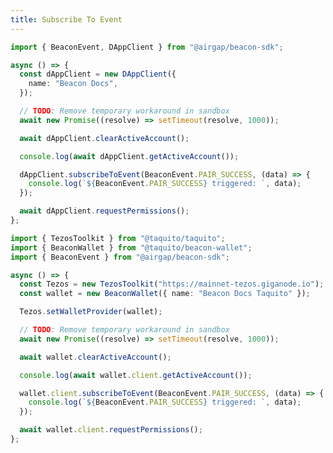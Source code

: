 ```yaml
---
title: Subscribe To Event
---
```


<!-- embedme subscribe-to-event.beacon.ts -->

```ts
import { BeaconEvent, DAppClient } from "@airgap/beacon-sdk";

async () => {
  const dAppClient = new DAppClient({
    name: "Beacon Docs",
  });

  // TODO: Remove temporary workaround in sandbox
  await new Promise((resolve) => setTimeout(resolve, 1000));

  await dAppClient.clearActiveAccount();

  console.log(await dAppClient.getActiveAccount());

  dAppClient.subscribeToEvent(BeaconEvent.PAIR_SUCCESS, (data) => {
    console.log(`${BeaconEvent.PAIR_SUCCESS} triggered: `, data);
  });

  await dAppClient.requestPermissions();
};
```

<!-- embedme subscribe-to-event.taquito.ts -->

```ts
import { TezosToolkit } from "@taquito/taquito";
import { BeaconWallet } from "@taquito/beacon-wallet";
import { BeaconEvent } from "@airgap/beacon-sdk";

async () => {
  const Tezos = new TezosToolkit("https://mainnet-tezos.giganode.io");
  const wallet = new BeaconWallet({ name: "Beacon Docs Taquito" });

  Tezos.setWalletProvider(wallet);

  // TODO: Remove temporary workaround in sandbox
  await new Promise((resolve) => setTimeout(resolve, 1000));

  await wallet.clearActiveAccount();

  console.log(await wallet.client.getActiveAccount());

  wallet.client.subscribeToEvent(BeaconEvent.PAIR_SUCCESS, (data) => {
    console.log(`${BeaconEvent.PAIR_SUCCESS} triggered: `, data);
  });

  await wallet.client.requestPermissions();
};
```
